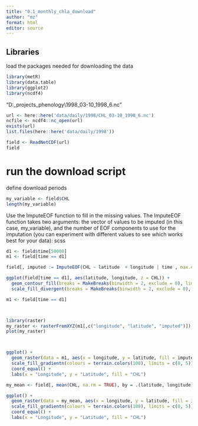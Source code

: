 ---
title: "0.1_monthly_chla_download"
author: "mz"
format: html
editor: source
---

## Libraries

load the packages needed for downloading the data

```{r}


library(metR)
library(data.table)
library(ggplot2)
library(ncdf4)
```



"D:\Dropbox\R_projects\SV_phenology\data\daily\1998\CHL_03-10_1998_6.nc"

```{r}
url <- here::here('data/daily/1998/CHL_03-10_1998_6.nc')
ncfile <- ncdf4::nc_open(url)
exists(url)
list.files(here::here('data/daily/1998'))

field <- ReadNetCDF(url)
field
```


# run the download script

define download periods

```{r}
my_variable <- field$CHL
length(my_variable)
```
Use the ImputeEOF function to fill in the missing values. The ImputeEOF function takes two arguments: the vector of values to be imputed (in this case, my_variable), and the number of EOF components to use for the imputation (you can experiment with different values to see which works best for your data):
scss
```{r}
d1 <- field$time[50000]
m1 <- field[time == d1]

field[, imputed := ImputeEOF(CHL ~ latitude  + longitude | time , max.eof = 3)]

```

```{r}
ggplot(field[time == d1], aes(latitude, longitude, z = CHL)) +
  geom_contour_fill(breaks = MakeBreaks(binwidth = 2, exclude = 0), limits = c(0, 3)) +
  scale_fill_divergent(breaks = MakeBreaks(binwidth = 2, exclude = 0), limits = c(0, 3))
```


```{r}
m1 <- field[time == d1]



library(raster)
my_raster <- rasterFromXYZ(m1[,c("longitude", "latitude", "imputed")])
plot(my_raster)



ggplot() +
  geom_raster(data = m1, aes(x = longitude, y = latitude, fill = imputed)) +
  scale_fill_gradientn(colours = terrain.colors(100), limits = c(0, 5)) +
  coord_equal() +
  labs(x = "Longitude", y = "Latitude", fill = "CHL")

```



```{r}
my_mean <- field[, mean(CHL, na.rm = TRUE), by = .(latitude, longitude)]

ggplot() +
  geom_raster(data = my_mean, aes(x = longitude, y = latitude, fill = imputed)) +
  scale_fill_gradientn(colours = terrain.colors(100), limits = c(0, 5)) +
  coord_equal() +
  labs(x = "Longitude", y = "Latitude", fill = "CHL")

```

